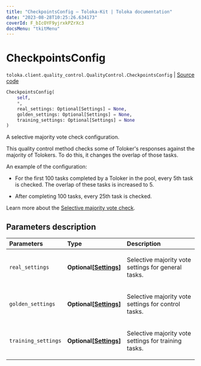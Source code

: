 ```yaml
---
title: "CheckpointsConfig — Toloka-Kit | Toloka documentation"
date: "2023-08-28T10:25:26.634173"
coverId: F_bIcOYF9yjrxkPZrXc3
docsMenu: "tkitMenu"
---
```


# CheckpointsConfig

`toloka.client.quality_control.QualityControl.CheckpointsConfig` | [Source code](https://github.com/Toloka/toloka-kit/blob/v1.2.1/src/client/quality_control.py#L78)

```python
CheckpointsConfig(
    self,
    *,
    real_settings: Optional[Settings] = None,
    golden_settings: Optional[Settings] = None,
    training_settings: Optional[Settings] = None
)
```

A selective majority vote check configuration.

This quality control method checks some of Toloker's responses against the majority of Tolokers. To do this, it changes the overlap of those tasks.

An example of the configuration:

* For the first 100 tasks completed by a Toloker in the pool, every 5th task is checked. The overlap of these tasks is increased to 5.

* After completing 100 tasks, every 25th task is checked.

Learn more about the [Selective majority vote check](/docs/guide/selective-mvote/).

## Parameters description

| Parameters | Type | Description |
| :----------| :----| :-----------|
`real_settings`|**Optional\[[Settings](/docs/toloka-kit/reference/toloka.client.quality_control.QualityControl.CheckpointsConfig.Settings)\]**|<p>Selective majority vote settings for general tasks.</p>
`golden_settings`|**Optional\[[Settings](/docs/toloka-kit/reference/toloka.client.quality_control.QualityControl.CheckpointsConfig.Settings)\]**|<p>Selective majority vote settings for control tasks.</p>
`training_settings`|**Optional\[[Settings](/docs/toloka-kit/reference/toloka.client.quality_control.QualityControl.CheckpointsConfig.Settings)\]**|<p>Selective majority vote settings for training tasks.</p>